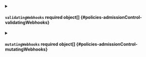 


<details className="config-field" data-expandable="true">
<summary>

#### `validatingWebhooks` <span className="config-field-required" data-required="false">required</span> <span className="config-field-type">object[]</span> <span className="config-field-default"></span> <span className="config-field-enum"></span> {#policies-admissionControl-validatingWebhooks}



</summary>

<PartialValidatingwebhooksreference />


</details>



<details className="config-field" data-expandable="true">
<summary>

#### `mutatingWebhooks` <span className="config-field-required" data-required="false">required</span> <span className="config-field-type">object[]</span> <span className="config-field-default"></span> <span className="config-field-enum"></span> {#policies-admissionControl-mutatingWebhooks}



</summary>

<PartialMutatingwebhooksreference />


</details>
